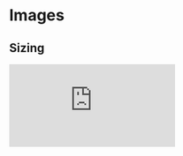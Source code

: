 
<Meta title="styling/images" />

# Images

## Sizing

<iframe
  scrolling="no"
  style={{ width: "100%", height: "400px" }}
  title="Inline Block Example"
  src="https://codepen.io/schalkventer/embed/gOmRpgv?height=265&theme-id=dark&default-tab=html,result&editable=true"
  frameBorder="no"
  loading="lazy"
  allowTransparency="true"
  allowFullscreen="true"
/>

## Blend modes

<iframe
  scrolling="no"
  style={{ width: "100%", height: "400px" }}
  title="Inline Block Example"
  src="https://codepen.io/schalkventer/embed/dyvWdMv?height=265&theme-id=dark&default-tab=html,result&editable=true"
  frameBorder="no"
  loading="lazy"
  allowTransparency="true"
  allowFullscreen="true"
/>

## Other Common Styling

<iframe
  scrolling="no"
  style={{ width: "100%", height: "400px" }}
  title="Inline Block Example"
  src="https://codepen.io/schalkventer/embed/ZEeybGO?height=265&theme-id=dark&default-tab=html,result&editable=true"
  frameBorder="no"
  loading="lazy"
  allowTransparency="true"
  allowFullscreen="true"
/>
